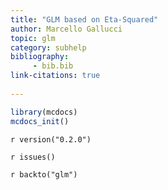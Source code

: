 ```yaml
---
title: "GLM based on Eta-Squared"
author: Marcello Gallucci 
topic: glm
category: subhelp
bibliography: 
     - bib.bib
link-citations: true
        
---
```



```r
library(mcdocs)
mcdocs_init()
```

`r version("0.2.0")`

`r issues()`

`r backto("glm")`